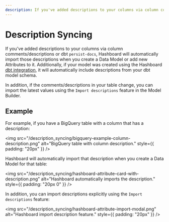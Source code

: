 ```yaml
---
description: If you've added descriptions to your columns via column comments/descriptions or dbt `persist-docs`, Hashboard will automatically import those descriptions when you create a Data Model or add new Attributes to it
---
```



# Description Syncing

If you've added descriptions to your columns via column comments/descriptions or
dbt `persist-docs`, Hashboard will automatically import those descriptions when you
create a Data Model or add new Attributes to it. Additionally, if your model was
created using the Hashboard [dbt integration](../data-ops/dbt-integration.mdx), it
will automatically include descriptions from your dbt model schema.

In addition, if the comments/descriptions in your table change, you can import
the latest values using the `Import descriptions` feature in the Model Builder.

## Example

For example, if you have a BigQuery table with a column that has a description:

<img
  src="/description_syncing/bigquery-example-column-description.png"
  alt="BigQuery table with column description."
  style={{ padding: "20px" }}
/>

Hashboard will automatically import that description when you create a Data Model for that table:

<img
  src="/description_syncing/hashboard-attribute-card-with-description.png"
  alt="Hashboard automatically imports the description."
  style={{ padding: "20px 0" }}
/>

In addition, you can import descriptions explicitly using the `Import descriptions` feature:

<img
  src="/description_syncing/hashboard-attribute-import-modal.png"
  alt="Hashboard import description feature."
  style={{ padding: "20px" }}
/>
